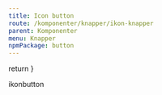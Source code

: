 ```yaml
---
title: Icon button
route: /komponenter/knapper/ikon-knapper
parent: Komponenter
menu: Knapper
npmPackage: button
---
```



  return <SEO title={props.pageContext.frontmatter.title} description={props.pageContext.frontmatter.description} pathname={props.pageContext.frontmatter.route} />
}

ikonbutton

